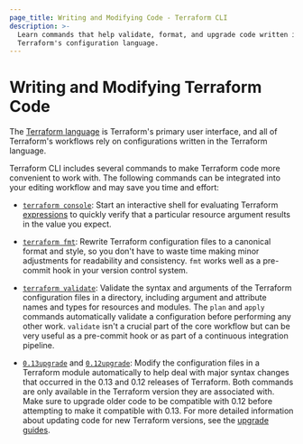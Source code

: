 ```yaml
---
page_title: Writing and Modifying Code - Terraform CLI
description: >-
  Learn commands that help validate, format, and upgrade code written in 
  Terraform's configuration language.
---
```


# Writing and Modifying Terraform Code

The [Terraform language](/terraform/language) is Terraform's primary
user interface, and all of Terraform's workflows rely on configurations written
in the Terraform language.

Terraform CLI includes several commands to make Terraform code more convenient
to work with. The following commands can be integrated into your editing 
workflow and may save you time and effort:

- [`terraform console`](/terraform/cli/commands/console): Start an 
  interactive shell for evaluating Terraform
  [expressions](/terraform/language/expressions) to quickly verify that a 
  particular resource argument results in the value you expect.

- [`terraform fmt`](/terraform/cli/commands/fmt): Rewrite Terraform
  configuration files to a canonical format and style, so you don't have to
  waste time making minor adjustments for readability and consistency. `fmt` works
  well as a pre-commit hook in your version control system.

- [`terraform validate`](/terraform/cli/commands/validate): Validate the
  syntax and arguments of the Terraform configuration files in a directory,
  including argument and attribute names and types for resources and modules.
  The `plan` and `apply` commands automatically validate a configuration before
  performing any other work. `validate` isn't a crucial part of the core
  workflow but can be very useful as a pre-commit hook or as part of a
  continuous integration pipeline.

- [`0.13upgrade`](/terraform/cli/commands/0.13upgrade) and
  [`0.12upgrade`](/terraform/cli/commands/0.12upgrade): Modify the configuration files in a Terraform module automatically to help deal with major
  syntax changes that occurred in the 0.13 and 0.12 releases of Terraform. Both
  commands are only available in the Terraform version they are
  associated with. Make sure to upgrade older code to be compatible
  with 0.12 before attempting to make it compatible with 0.13. For more detailed
  information about updating code for new Terraform versions, see the [upgrade
  guides](/terraform/language/upgrade-guides).
